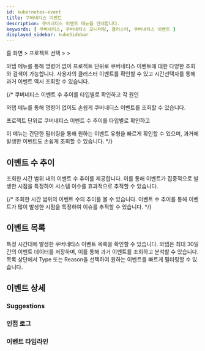 ```yaml
---
id: kubernetes-event
title: 쿠버네티스 이벤트
description: 쿠버네티스 이벤트 메뉴를 안내합니다.
keywords: [ 쿠버네티스, 쿠버네티스 모니터링, 클러스터, 쿠버네티스 이벤트 ]
displayed_sidebar: kubeSidebar
---
```


홈 화면 &gt; 프로젝트 선택 &gt; <Cmdname sid="side_cluster" className="uitext" /> &gt; <Cmdname sid="side_kubeEventList" className="uitext" />

와탭 <Cmdname sid="side_kubeEventList" className="uitext" /> 메뉴를 통해 명령어 없이 프로젝트 단위로 쿠버네티스 이벤트에 대한 다양한 조회와 검색이 가능합니다. 사용자의 클러스터 이벤트를 확인할 수 있고 시간선택자를 통해 과거 이벤트 역시 조회할 수 있습니다. 

{/* 
쿠버네티스 이벤트 수 추이를 타입별로 확인하고 각 원인

와탭 <Cmdname sid="side_kubeEventList" className="uitext" /> 메뉴를 통해 명령어 없이도 손쉽게 쿠버네티스 이벤트를 조회할 수 있습니다. 


프로젝트 단위로 쿠버네티스 이벤트 수 추이를 타입별로 확인하고 

이 메뉴는 간단한 필터링을 통해 원하는 이벤트 유형을 빠르게 확인할 수 있으며, 과거에 발생한 이벤트도 손쉽게 조회할 수 있습니다. */}


## 이벤트 수 추이 

조회한 시간 범위 내의 이벤트 수 추이를 제공합니다. 이를 통해 이벤트가 집중적으로 발생한 시점을 특정하여 시스템 이슈를 효과적으로 추적할 수 있습니다.

{/* 조회한 시간 범위의 이벤트 수의 추이를 볼 수 있습니다. 이벤트 수 추이를 통해 이벤트가 많이 발생한 시점을 특정하여 이슈를 추적할 수 있습니다. */}


## 이벤트 목록 

특정 시간대에 발생한 쿠버네티스 이벤트 목록을 확인할 수 있습니다. 와탭은 최대 30일간의 이벤트 데이터를 저장하며, 이를 통해 과거 이벤트를 조회하고 분석할 수 있습니다. 목록 상단에서 Type 또는 Reason을 선택하여 원하는 이벤트를 빠르게 필터링할 수 있습니다.


## 이벤트 상세 


### Suggestions


### 인접 로그 


### 이벤트 타임라인 